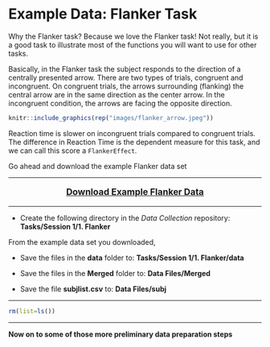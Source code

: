 # Example Data: Flanker Task {-}

<link rel="stylesheet" href="https://use.fontawesome.com/releases/v5.8.1/css/all.css" integrity="sha384-50oBUHEmvpQ+1lW4y57PTFmhCaXp0ML5d60M1M7uH2+nqUivzIebhndOJK28anvf" crossorigin="anonymous">

Why the Flanker task? Because we love the Flanker task! Not really, but it is a good task to illustrate most of the functions you will want to use for other tasks. 

Basically, in the Flanker task the subject responds to the direction of a centrally presented arrow. There are two types of trials, congruent and incongruent. On congruent trials, the arrows surrounding (flanking) the central arrow are in the same direction as the center arrow. In the incongruent condition, the arrows are facing the opposite direction. 

```r
knitr::include_graphics(rep("images/flanker_arrow.jpeg"))
```

Reaction time is slower on incongruent trials compared to congruent trials. The difference in Reaction Time is the dependent measure for this task, and we can call this score a `FlankerEffect`. 

Go ahead and download the example Flanker data set

----

<div style="text-align: center; font-size: 1.25em">
[<i class="fas fa-download" style="font-size: 3em"></i> ](http://englelab.gatech.edu/R/example_data/data_preparation.zip)

[**Download Example Flanker Data**](http://englelab.gatech.edu/R/example_data/data_preparation.zip)
</div>

----

* Create the following directory in the *Data Collection* repository: **Tasks/Session 1/1. Flanker**

From the example data set you downloaded,

* Save the files in the **data** folder to: **Tasks/Session 1/1. Flanker/data**

* Save the files in the **Merged** folder to: **Data Files/Merged**

* Save the file **subjlist.csv** to: **Data Files/subj**


********

```r
rm(list=ls())
```

********

**Now on to some of those more preliminary data preparation steps**
